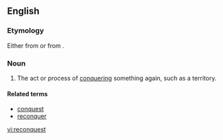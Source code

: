 ==English==

===Etymology===
Either from {{etyl|frm}} {{term|reconqueste|lang=frm}} or from {{prefix|re|conquest}}.

===Noun===
{{en-noun}}

# The act or process of [[conquering]] something again, such as a territory.
#: {{usex|the '''reconquest''' of Spain.|lang=en}}

====Related terms====
* [[conquest]]
* [[reconquer]]

[[vi:reconquest]]